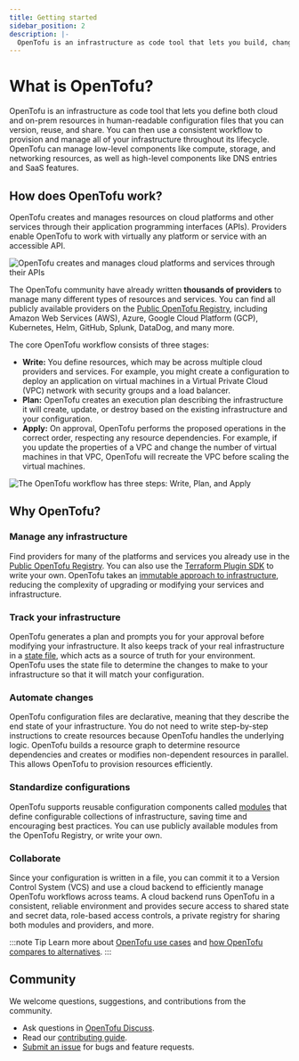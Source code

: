 ```yaml
---
title: Getting started
sidebar_position: 2
description: |-
  OpenTofu is an infrastructure as code tool that lets you build, change, and version cloud and on-prem resources safely and efficiently.
---
```


# What is OpenTofu?

OpenTofu is an infrastructure as code tool that lets you define both cloud and on-prem resources in human-readable configuration files that you can version, reuse, and share. You can then use a consistent workflow to provision and manage all of your infrastructure throughout its lifecycle. OpenTofu can manage low-level components like compute, storage, and networking resources, as well as high-level components like DNS entries and SaaS features.

## How does OpenTofu work?

OpenTofu creates and manages resources on cloud platforms and other services through their application programming interfaces (APIs). Providers enable OpenTofu to work with virtually any platform or service with an accessible API.

![OpenTofu creates and manages cloud platforms and services through their APIs](/img/docs/intro-opentf-apis.png)

The OpenTofu community have already written **thousands of providers** to manage many different types of resources and services. You can find all publicly available providers on the [Public OpenTofu Registry](https://github.com/opentofu/registry/tree/main/providers), including Amazon Web Services (AWS), Azure, Google Cloud Platform (GCP), Kubernetes, Helm, GitHub, Splunk, DataDog, and many more.

The core OpenTofu workflow consists of three stages:

- **Write:** You define resources, which may be across multiple cloud providers and services. For example, you might create a configuration to deploy an application on virtual machines in a Virtual Private Cloud (VPC) network with security groups and a load balancer.
- **Plan:** OpenTofu creates an execution plan describing the infrastructure it will create, update, or destroy based on the existing infrastructure and your configuration.
- **Apply:** On approval, OpenTofu performs the proposed operations in the correct order, respecting any resource dependencies. For example, if you update the properties of a VPC and change the number of virtual machines in that VPC, OpenTofu will recreate the VPC before scaling the virtual machines.

![The OpenTofu workflow has three steps: Write, Plan, and Apply](/img/docs/intro-opentf-workflow.png)

## Why OpenTofu?

### Manage any infrastructure

Find providers for many of the platforms and services you already use in the [Public OpenTofu Registry](https://registry.opentofu.org/). You can also use the [Terraform Plugin SDK](https://developer.hashicorp.com/terraform/plugin) to write your own. OpenTofu takes an [immutable approach to infrastructure](https://www.hashicorp.com/resources/what-is-mutable-vs-immutable-infrastructure), reducing the complexity of upgrading or modifying your services and infrastructure.

### Track your infrastructure

OpenTofu generates a plan and prompts you for your approval before modifying your infrastructure. It also keeps track of your real infrastructure in a [state file](../language/state/index.mdx), which acts as a source of truth for your environment. OpenTofu uses the state file to determine the changes to make to your infrastructure so that it will match your configuration.

### Automate changes

OpenTofu configuration files are declarative, meaning that they describe the end state of your infrastructure. You do not need to write step-by-step instructions to create resources because OpenTofu handles the underlying logic. OpenTofu builds a resource graph to determine resource dependencies and creates or modifies non-dependent resources in parallel. This allows OpenTofu to provision resources efficiently.

### Standardize configurations

OpenTofu supports reusable configuration components called [modules](../language/modules/index.mdx) that define configurable collections of infrastructure, saving time and encouraging best practices. You can use publicly available modules from the OpenTofu Registry, or write your own.

### Collaborate

Since your configuration is written in a file, you can commit it to a Version Control System (VCS) and use a cloud backend to efficiently manage OpenTofu workflows across teams. A cloud backend runs OpenTofu in a consistent, reliable environment and provides secure access to shared state and secret data, role-based access controls, a private registry for sharing both modules and providers, and more.

:::note Tip
Learn more about [OpenTofu use cases](use-cases.mdx) and [how OpenTofu compares to alternatives](vs/index.mdx).
:::

## Community

We welcome questions, suggestions, and contributions from the community.

- Ask questions in [OpenTofu Discuss](https://github.com/orgs/opentofu/discussions).
- Read our [contributing guide](https://github.com/opentofu/opentofu/blob/main/CONTRIBUTING.md).
- [Submit an issue](https://github.com/opentofu/opentofu/issues) for bugs and feature requests.
